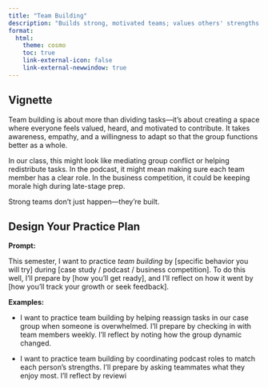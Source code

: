 ```yaml
---
title: "Team Building"
description: "Builds strong, motivated teams; values others' strengths."
format: 
  html: 
    theme: cosmo
    toc: true
    link-external-icon: false
    link-external-newwindow: true
---
```


## Vignette

Team building is about more than dividing tasks—it’s about creating a space where everyone feels valued, heard, and motivated to contribute. It takes awareness, empathy, and a willingness to adapt so that the group functions better as a whole.

In our class, this might look like mediating group conflict or helping redistribute tasks. In the podcast, it might mean making sure each team member has a clear role. In the business competition, it could be keeping morale high during late-stage prep.

Strong teams don’t just happen—they’re built.

## Design Your Practice Plan

**Prompt:**

This semester, I want to practice *team building* by [specific behavior you will try] during [case study / podcast / business competition]. To do this well, I’ll prepare by [how you’ll get ready], and I’ll reflect on how it went by [how you’ll track your growth or seek feedback].

**Examples:**

- I want to practice team building by helping reassign tasks in our case group when someone is overwhelmed. I’ll prepare by checking in with team members weekly. I’ll reflect by noting how the group dynamic changed.

- I want to practice team building by coordinating podcast roles to match each person’s strengths. I’ll prepare by asking teammates what they enjoy most. I’ll reflect by reviewi
